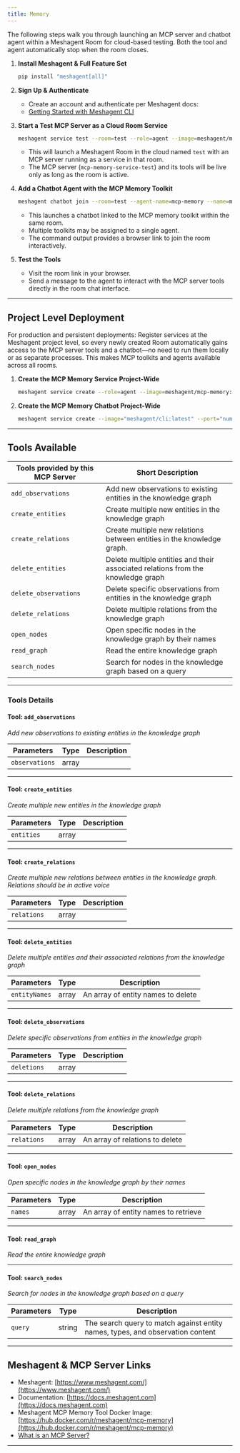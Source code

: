 ```yaml
---
title: Memory
---
```



The following steps walk you through launching an MCP server and chatbot agent within a Meshagent Room for cloud-based testing. Both the tool and agent automatically stop when the room closes.

1. **Install Meshagent & Full Feature Set**
   ```sh
   pip install "meshagent[all]"
   ```

2. **Sign Up & Authenticate**
   - Create an account and authenticate per Meshagent docs:
   - [Getting Started with Meshagent CLI](https://docs.meshagent.com/cli/getting_started)

3. **Start a Test MCP Server as a Cloud Room Service**
   ```sh
   meshagent service test --room=test --role=agent --image=meshagent/mcp-memory:latest --env MESHAGENT_PORT=8001 --port="num=8001 path=/webhook liveness=/ type=meshagent.callable" --name=mcp-memory-service-test
   ```
   - This will launch a Meshagent Room in the cloud named `test` with an MCP server running as a service in that room.
   - The MCP server (`mcp-memory-service-test`) and its tools will be live only as long as the room is active.

4. **Add a Chatbot Agent with the MCP Memory Toolkit**
   ```sh
   meshagent chatbot join --room=test --agent-name=mcp-memory --name=mcp-memory --toolkit=mcp-memory
   ```
   - This launches a chatbot linked to the MCP memory toolkit within the same room.
   - Multiple toolkits may be assigned to a single agent.
   - The command output provides a browser link to join the room interactively.

5. **Test the Tools**
   - Visit the room link in your browser.
   - Send a message to the agent to interact with the MCP server tools directly in the room chat interface.

---

## Project Level Deployment

For production and persistent deployments: Register services at the Meshagent project level, so every newly created Room automatically gains access to the MCP server tools and a chatbot—no need to run them locally or as separate processes. This makes MCP toolkits and agents available across all rooms.

1. **Create the MCP Memory Service Project-Wide**
   ```sh
   meshagent service create --role=agent --image=meshagent/mcp-memory:latest --env MESHAGENT_PORT=8001 --port="num=8001 path=/webhook liveness=/ type=meshagent.callable" --name=mcp-memory-service
   ```

2. **Create the MCP Memory Chatbot Project-Wide**
   ```sh
   meshagent service create --image="meshagent/cli:latest" --port="num=9001 path=/agent liveness=/ type=meshagent.callable participant_name=mcp-memory-chatbot" --env="MESHAGENT_PORT=9001" --name="mcp-memory-chatbot-service" --command="meshagent chatbot service --agent-name=mcp-memory-chatbot --toolkit=mcp-memory"
   ```

---

## Tools Available

Tools provided by this MCP Server | Short Description
-|-
`add_observations` | Add new observations to existing entities in the knowledge graph
`create_entities` | Create multiple new entities in the knowledge graph
`create_relations` | Create multiple new relations between entities in the knowledge graph.
`delete_entities` | Delete multiple entities and their associated relations from the knowledge graph
`delete_observations` | Delete specific observations from entities in the knowledge graph
`delete_relations` | Delete multiple relations from the knowledge graph
`open_nodes` | Open specific nodes in the knowledge graph by their names
`read_graph` | Read the entire knowledge graph
`search_nodes` | Search for nodes in the knowledge graph based on a query

---

### Tools Details

#### Tool: **`add_observations`**
_Add new observations to existing entities in the knowledge graph_

| Parameters      | Type   | Description          |
| --------------- | ------ | -------------------- |
| `observations`  | array  |                      |

---

#### Tool: **`create_entities`**
_Create multiple new entities in the knowledge graph_

| Parameters      | Type   | Description          |
| --------------- | ------ | -------------------- |
| `entities`      | array  |                      |

---

#### Tool: **`create_relations`**
_Create multiple new relations between entities in the knowledge graph. Relations should be in active voice_

| Parameters      | Type   | Description          |
| --------------- | ------ | -------------------- |
| `relations`     | array  |                      |

---

#### Tool: **`delete_entities`**
_Delete multiple entities and their associated relations from the knowledge graph_

| Parameters      | Type   | Description                      |
| --------------- | ------ | -------------------------------- |
| `entityNames`   | array  | An array of entity names to delete|

---

#### Tool: **`delete_observations`**
_Delete specific observations from entities in the knowledge graph_

| Parameters      | Type   | Description     |
| --------------- | ------ | -------------- |
| `deletions`     | array  |                |

---

#### Tool: **`delete_relations`**
_Delete multiple relations from the knowledge graph_

| Parameters      | Type   | Description                       |
| --------------- | ------ | ----------------------------------|
| `relations`     | array  | An array of relations to delete   |

---

#### Tool: **`open_nodes`**
_Open specific nodes in the knowledge graph by their names_

| Parameters      | Type   | Description                      |
| --------------- | ------ | -------------------------------- |
| `names`         | array  | An array of entity names to retrieve |

---

#### Tool: **`read_graph`**
_Read the entire knowledge graph_

---

#### Tool: **`search_nodes`**
_Search for nodes in the knowledge graph based on a query_

| Parameters      | Type   | Description                                       |
| --------------- | ------ | ------------------------------------------------- |
| `query`         | string | The search query to match against entity names, types, and observation content |

---

## Meshagent & MCP Server Links

- Meshagent: [https://www.meshagent.com/](https://www.meshagent.com/)
- Documentation: [https://docs.meshagent.com](https://docs.meshagent.com)
- Meshagent MCP Memory Tool Docker Image: [https://hub.docker.com/r/meshagent/mcp-memory](https://hub.docker.com/r/meshagent/mcp-memory)
- [What is an MCP Server?](https://www.anthropic.com/news/model-context-protocol)

---
